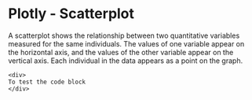 
<Meta title="Scatterplot-mdx" component={Scatterchart} />


# Plotly - Scatterplot

A scatterplot shows the relationship between two quantitative variables measured for the same individuals. The values of one variable appear on the horizontal axis, and the values of the other variable appear on the vertical axis. Each individual in the data appears as a point on the graph.


```
<div>
To test the code block
</div>

```

